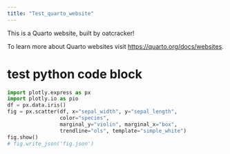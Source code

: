 ```yaml
---
title: "Test_quarto_website"
---
```


This is a Quarto website, built by oatcracker!

To learn more about Quarto websites visit <https://quarto.org/docs/websites>.

# test python code block

```python
import plotly.express as px
import plotly.io as pio
df = px.data.iris()
fig = px.scatter(df, x="sepal_width", y="sepal_length", 
                 color="species", 
                 marginal_y="violin", marginal_x="box", 
                 trendline="ols", template="simple_white")
fig.show()
# fig.write_json('fig.json')
```

